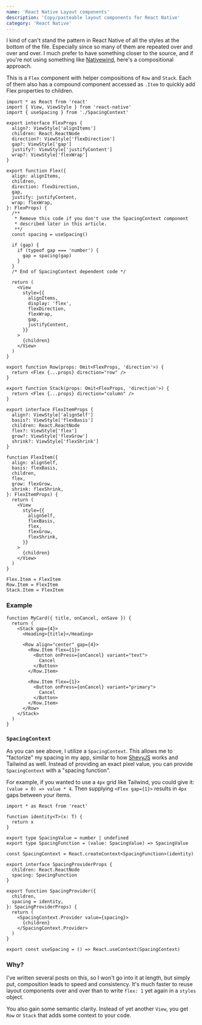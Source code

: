 ```yaml
---
name: 'React Native Layout components'
description: 'Copy/pasteable layout components for React Native'
category: 'React Native'
---
```


I kind of can't stand the pattern in React Native of all the styles at the bottom of the file. Especially since so many of them are repeated over and over and over. I much prefer to have something closer to the source, and if you're not using something like [Nativewind](https://nativewind.dev), here's a compositional approach.

This is a `Flex` component with helper compositions of `Row` and `Stack`. Each of them also has a compound component accessed as `.Item` to quickly add Flex properties to children.

```tsx
import * as React from 'react'
import { View, ViewStyle } from 'react-native'
import { useSpacing } from './SpacingContext'

export interface FlexProps {
  align?: ViewStyle['alignItems']
  children: React.ReactNode
  direction?: ViewStyle['flexDirection']
  gap?: ViewStyle['gap']
  justify?: ViewStyle['justifyContent']
  wrap?: ViewStyle['flexWrap']
}

export function Flex({
  align: alignItems,
  children,
  direction: flexDirection,
  gap,
  justify: justifyContent,
  wrap: flexWrap,
}: FlexProps) {
  /**
   * Remove this code if you don't use the SpacingContext component
   * described later in this article.
   **/
  const spacing = useSpacing()

  if (gap) {
    if (typeof gap === 'number') {
      gap = spacing(gap)
    }
  }
  /* End of SpacingContext dependent code */

  return (
    <View
      style={{
        alignItems,
        display: 'flex',
        flexDirection,
        flexWrap,
        gap,
        justifyContent,
      }}
    >
      {children}
    </View>
  )
}

export function Row(props: Omit<FlexProps, 'direction'>) {
  return <Flex {...props} direction="row" />
}

export function Stack(props: Omit<FlexProps, 'direction'>) {
  return <Flex {...props} direction="column" />
}

export interface FlexItemProps {
  align?: ViewStyle['alignSelf']
  basis?: ViewStyle['flexBasis']
  children: React.ReactNode
  flex?: ViewStyle['flex']
  grow?: ViewStyle['flexGrow']
  shrink?: ViewStyle['flexShrink']
}

function FlexItem({
  align: alignSelf,
  basis: flexBasis,
  children,
  flex,
  grow: flexGrow,
  shrink: flexShrink,
}: FlexItemProps) {
  return (
    <View
      style={{
        alignSelf,
        flexBasis,
        flex,
        flexGrow,
        flexShrink,
      }}
    >
      {children}
    </View>
  )
}

Flex.Item = FlexItem
Row.Item = FlexItem
Stack.Item = FlexItem
```

### Example

```tsx
function MyCard({ title, onCancel, onSave }) {
  return (
    <Stack gap={4}>
      <Heading>{title}</Heading>

      <Row align="center" gap={4}>
        <Row.Item flex={1}>
          <Button onPress={onCancel} variant="text">
            Cancel
          </Button>
        </Row.Item>

        <Row.Item flex={1}>
          <Button onPress={onCancel} variant="primary">
            Cancel
          </Button>
        </Row.Item>
      </Row>
    </Stack>
  )
}
```

### `SpacingContext`

As you can see above, I utilize a `SpacingContext`. This allows me to "factorize" my spacing in my app, similar to how [ShevyJS](/shevyjs) works and Tailwind as well. Instead of providing an exact pixel value, you can provide `SpacingContext` with a "spacing function".

For example, if you wanted to use a `4px` grid like Tailwind, you could give it: `(value = 0) => value * 4`. Then supplying `<Flex gap={1}>` results in `4px` gaps between your items.

```tsx
import * as React from 'react'

function identity<T>(x: T) {
  return x
}

export type SpacingValue = number | undefined
export type SpacingFunction = (value: SpacingValue) => SpacingValue

const SpacingContext = React.createContext<SpacingFunction>(identity)

export interface SpacingProviderProps {
  children: React.ReactNode
  spacing: SpacingFunction
}

export function SpacingProvider({
  children,
  spacing = identity,
}: SpacingProviderProps) {
  return (
    <SpacingContext.Provider value={spacing}>
      {children}
    </SpacingContext.Provider>
  )
}

export const useSpacing = () => React.useContext(SpacingContext)
```

### Why?

I've written several posts on this, so I won't go into it at length, but simply put, composition leads to speed and consistency. It's much faster to reuse layout components over and over than to write `flex: 1` yet again in a `styles` object.

You also gain some semantic clarity. Instead of yet another `View`, you get `Row` or `Stack` that adds some context to your code.
